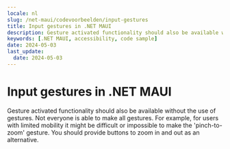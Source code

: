 ```yaml
---
locale: nl
slug: /net-maui/codevoorbeelden/input-gestures
title: Input gestures in .NET MAUI
description: Gesture activated functionality should also be available without the use of gestures.
keywords: [.NET MAUI, accessibility, code sample]
date: 2024-05-03
last_update:
  date: 2024-05-03
---
```


# Input gestures in .NET MAUI

Gesture activated functionality should also be available without the use of gestures. Not everyone is able to make all gestures. For example, for users with limited mobility it might be difficult or impossible to make the 'pinch-to-zoom' gesture. You should provide buttons to zoom in and out as an alternative.

<CodeSample id="input-gestures" platform="net-maui" locale="en"/>
